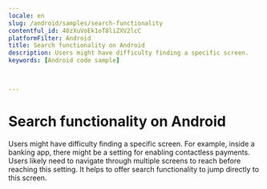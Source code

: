 ```yaml
---
locale: en
slug: /android/samples/search-functionality
contentful_id: 40zXuVoEk1oT8liZXV2lcC
platformFilter: Android
title: Search functionality on Android
description: Users might have difficulty finding a specific screen.
keywords: [Android code sample]


	
---
```


# Search functionality on Android

Users might have difficulty finding a specific screen. For example, inside a banking app, there might be a setting for enabling contactless payments. Users likely need to navigate through multiple screens to reach before reaching this setting. It helps to offer search functionality to jump directly to this screen.

<CodeSample id="screen-search" locale="en" platform="android"/>